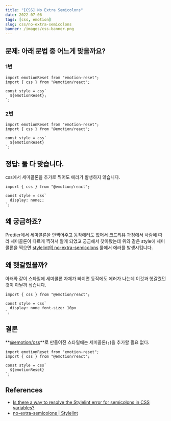 ```yaml
---
title: "[CSS] No Extra Semicolons"
date: 2022-07-06
tags: [css, emotion]
slug: css/no-extra-semicolons
banner: /images/css-banner.png
---
```


## 문제: 아래 문법 중 어느게 맞을까요?

### 1번

```tsx
import emotionReset from "emotion-reset";
import { css } from "@emotion/react";

const style = css`
  ${emotionReset};
`;
```

### 2번

```tsx
import emotionReset from "emotion-reset";
import { css } from "@emotion/react";

const style = css`
  ${emotionReset}
`;
```

## 정답: 둘 다 맞습니다.

css에서 세미콜론을 추가로 찍어도 에러가 발생하지 않습니다.

```tsx
import { css } from "@emotion/react";

const style = css`
  display: none;;
`;
```

## 왜 궁금하죠?

Prettier에서 세미콜론을 안찍어주고 동작에러도 없어서 코드리뷰 과정에서 사람에 따라 세미콜론이 다르게 찍혀서 알게 되었고 궁금해서 찾아봤는데 위와 같은 style에 세미콜론을 찍으면 [stylelint의 no-extra-semicolons](https://stylelint.io/user-guide/rules/list/no-extra-semicolons/) 룰에서 에러를 발생시킵니다.

## 왜 헷갈렸을까?

아래와 같이 스타일에 세미콜론 자체가 빠지면 동작에도 에러가 나는데 이것과 헷갈렸던 것이 아닐까 싶습니다.

```tsx
import { css } from "@emotion/react";

const style = css`
  display: none font-size: 10px
`;
```

## 결론

**[@emotion/css](https://emotion.sh/docs/@emotion/css)**로 만들어진 스타일에는 세미콜론(`;`)을 추가할 필요 없다.

```tsx
import emotionReset from "emotion-reset";
import { css } from "@emotion/react";

const style = css`
  ${emotionReset}
`;
```

## References

- [Is there a way to resolve the Stylelint error for semicolons in CSS variables?](https://stackoverflow.com/questions/63222032/is-there-a-way-to-resolve-the-stylelint-error-for-semicolons-in-css-variables)
- [no-extra-semicolons | Stylelint](https://stylelint.io/user-guide/rules/list/no-extra-semicolons/)
